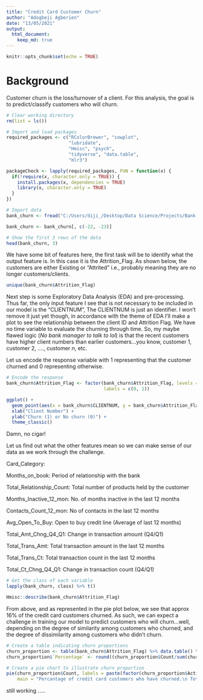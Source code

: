 ```yaml
---
title: "Credit Card Customer Churn"
author: "Adogbeji Agberien"
date: "13/05/2021"
output: 
  html_document: 
    keep_md: true
---
```


```r
knitr::opts_chunk$set(echo = TRUE)
```

# Background 

Customer churn is the loss/turnover of a client. For this analysis, the goal is to predict/classify customers who will churn.

```r
# Clear working directory
rm(list = ls())

# Import and load packages
required_packages <- c("RColorBrewer", "cowplot", 
                       "lubridate", 
                       "Hmisc", "psych",
                       "tidyverse", "data.table", 
                       "mlr3")

packageCheck <- lapply(required_packages, FUN = function(x) {
  if(!require(x, character.only = TRUE)) {
    install.packages(x, dependencies = TRUE)
    library(x, character.only = TRUE)
  }
})
```

```r
# Import data 
bank_churn <- fread("C:/Users/diji_/Desktop/Data Science/Projects/Bank Churn/BankChurners.csv")
```

```r
bank_churn <- bank_churn[, c(-22, -23)]
```

```r
# Show the first 3 rows of the data 
head(bank_churn, 3)
```
We have some bit of features here, the first task will be to identify what the output feature is. In this case it is the Attrition_Flag. As shown below, the customers are either Existing or "Attrited" i.e., probably meaning they are no longer customers/clients. 

```r
unique(bank_churn$Attrition_Flag)
```

Next step is some Exploratory Data Analysis (EDA) and pre-processing. Thus far, the only input feature I see that is not necessary to be included in our model is the "CLIENTNUM", The CLIENTNUM is just an identifier. I won't remove it just yet though, in accordance with the theme of EDA I'll make a plot to see the relationship between the client ID and Attrition Flag. We have no time variable to evaluate the churning through time. So, my maybe flawed logic (*No bank manager to talk to lol*) is that the recent customers have higher client numbers than earlier customers...you know, customer 1, customer 2, ...., customer *n*, etc. 

Let us encode the response variable with 1 representing that the customer churned and 0 representing otherwise. 

```r
# Encode the response 
bank_churn$Attrition_Flag <- factor(bank_churn$Attrition_Flag, levels = c("Existing Customer", "Attrited Customer"), 
                                    labels = c(0, 1))
```

```r
ggplot() +
  geom_point(aes(x = bank_churn$CLIENTNUM, y = bank_churn$Attrition_Flag)) +
  xlab("Client Number") +
  ylab("Churn (1) or No churn (0)") +
  theme_classic()
```
Damn, no cigar! 

Let us find out what the other features mean so we can make sense of our data as we work through the challenge. 

Card_Category: 

Months_on_book: Period of relationship with the bank

Total_Relationship_Count: Total number of products held by the customer 

Months_Inactive_12_mon: No. of months inactive in the last 12 months 

Contacts_Count_12_mon: No of contacts in the last 12 months

Avg_Open_To_Buy: Open to buy credit line (Average of last 12 months)

Total_Amt_Chng_Q4_Q1: Change in transaction amount (Q4/Q1)

Total_Trans_Amt:  Total transaction amount in the last 12 months 

Total_Trans_Ct: Total transaction count in the last 12 months

Total_Ct_Chng_Q4_Q1: Change in transaction count (Q4/Q1)

```r
# Get the class of each variable
lapply(bank_churn, class) %>% t()
```

```r
Hmisc::describe(bank_churn$Attrition_Flag)
```

From above, and as represented in the pie plot below, we see that approx 16% of the credit card customers churned. As such, we can expect a challenge in training our model to predict customers who will churn...well, depending on the degree of similarity among customers who churned, and the degree of dissimilarity among customers who didn't churn.  

```r
# Create a table indicating churn proportions
churn_proportion <- table(bank_churn$Attrition_Flag) %>% data.table() %>% setnames(new = c("Activity", "Count"))
churn_proportion$`Percentage` <- round((churn_proportion$Count/sum(churn_proportion$Count))*100, 2)

# Create a pie chart to illustrate churn proportion
pie(churn_proportion$Count, labels = paste(factor(churn_proportion$Activity, levels = c(0, 1), labels = c("Existing customers", "Attrited customers")), sep = ", ", paste(churn_proportion$Percentage, sep = "", "%")), col = c("yellow4", "red"), 
    main = "Percantage of credit card customers who have churned.\n Total number of credit card customers: 10127")
```

still working .....